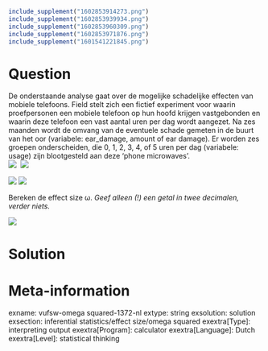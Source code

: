 ```r
include_supplement("1602853914273.png")
include_supplement("1602853939934.png")
include_supplement("1602853960309.png")
include_supplement("1602853971876.png")
include_supplement("1601541221845.png")
```

Question
========
De onderstaande analyse gaat over de mogelijke schadelijke effecten van
mobiele telefoons. Field stelt zich een fictief experiment voor waarin
proefpersonen een mobiele telefoon op hun hoofd krijgen vastgebonden en
waarin deze telefoon een vast aantal uren per dag wordt aangezet. Na zes
maanden wordt de omvang van de eventuele schade gemeten in de buurt van
het oor (variabele: ear\_damage, amount of ear damage). Er worden zes
groepen onderscheiden, die 0, 1, 2, 3, 4, of 5 uren per dag (variabele:
usage) zijn blootgesteld aan deze ‘phone microwaves’.  
![](1602853914273.png) 
![](1602853939934.png)
  
![](1602853960309.png) ![](1602853971876.png)
  
Bereken de effect size ω. *Geef alleen (!) een getal in twee decimalen,
verder niets.*  
  
![](1601541221845.png)


Solution
========











Meta-information
================
exname: vufsw-omega squared-1372-nl
extype: string
exsolution: solution
exsection: inferential statistics/effect size/omega squared
exextra[Type]: interpreting output
exextra[Program]: calculator
exextra[Language]: Dutch
exextra[Level]: statistical thinking

